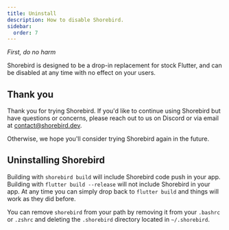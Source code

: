 ```yaml
---
title: Uninstall
description: How to disable Shorebird.
sidebar:
  order: 7
---
```


_First, do no harm_

Shorebird is designed to be a drop-in replacement for stock Flutter, and can be
disabled at any time with no effect on your users.

## Thank you

Thank you for trying Shorebird. If you'd like to continue using Shorebird but
have questions or concerns, please reach out to us on Discord or via email at
[contact@shorebird.dev](mailto:contact@shorebird.dev).

Otherwise, we hope you'll consider trying Shorebird again in the future.

## Uninstalling Shorebird

Building with `shorebird build` will include Shorebird code push in your app.
Building with `flutter build --release` will not include Shorebird in your app.
At any time you can simply drop back to `flutter build` and things will work as
they did before.

You can remove `shorebird` from your path by removing it from your `.bashrc` or
`.zshrc` and deleting the `.shorebird` directory located in `~/.shorebird`.
